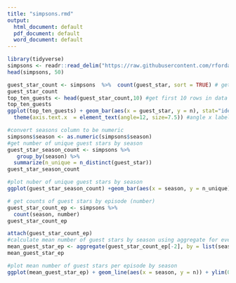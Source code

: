 ```yaml
---
title: "simpsons.rmd"
output:
  html_document: default
  pdf_document: default
  word_document: default
---
```



```r
library(tidyverse)
simpsons <- readr::read_delim("https://raw.githubusercontent.com/rfordatascience/tidytuesday/master/data/2019/2019-08-27/simpsons-guests.csv", delim = "|", quote = "")
head(simpsons, 50)
```

```r
guest_star_count <- simpsons  %>%  count(guest_star, sort = TRUE) # get count of appearances of each guest star sorted from highest to lowest 
guest_star_count
top_ten_guests <- head(guest_star_count,10) #get first 10 rows in data frame (sorted from highest to lowest)
top_ten_guests
ggplot(top_ten_guests) + geom_bar(aes(x = guest_star, y = n), stat="identity", fill = "#b096d9") + ggtitle("Top 10 most frequently appearing guest stars") + labs(y = "Count", x = "guest_star") + # add x and y labels
  theme(axis.text.x  = element_text(angle=12, size=7.5)) #angle x labels
```

```r
#convert seasons column to be numeric
simpsons$season <- as.numeric(simpsons$season)
#get number of unique guest stars by season
guest_star_season_count <- simpsons %>% 
   group_by(season) %>%
  summarize(n_unique = n_distinct(guest_star))
guest_star_season_count

#plot nuber of unique guest stars by season
ggplot(guest_star_season_count) +geom_bar(aes(x = season, y = n_unique), stat = "identity") + ylim(0, 65) + ggtitle("number of guest stars per season") + labs(y = "Count", x = "season") 
```

```r
# get counts of guest stars by episode (number) 
guest_star_count_ep <- simpsons %>% 
  count(season, number) 
guest_star_count_ep

attach(guest_star_count_ep)
#calculate mean number of guest stars by season using aggregate for every column except the number (second to last) column
mean_guest_star_ep <- aggregate(guest_star_count_ep[-2], by = list(season), FUN=mean) 
mean_guest_star_ep

#plot mean number of guest stars per episode by season
ggplot(mean_guest_star_ep) + geom_line(aes(x = season, y = n)) + ylim(0, 4) + ggtitle("mean number of guest stars per episode by season") + labs(y = "Guests per episode", x = "season") 
```
